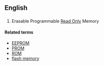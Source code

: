 ==English==
{{wikipedia}}
==={{acronym}}===
{{en-noun}}
# {{electronics}} Erasable Programmable [[read-only|Read Only]] Memory

====Related terms====
* [[EEPROM]]
* [[PROM]]
* [[ROM]]
* [[flash memory]]